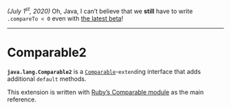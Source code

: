 ''(July 1<sup>st</sup>, 2020)'' Oh, Java, I can’t believe that we '''still''' have to write <code>.compareTo < 0</code> even with [https://download.java.net/java/early_access/jdk15/docs/api/java.base/java/lang/Comparable.html the latest beta]!
----
= Comparable2 =
'''<code>java.lang.Comparable2</code>''' is a [https://docs.oracle.com/en/java/javase/14/docs/api/java.base/java/lang/Comparable.html <code>Comparable</code>]-<code>extend</code>ing interface that adds additional <code>default</code> methods.

This extension is written with [https://ruby-doc.org/core/Comparable.html Ruby’s Comparable module]
as the main reference.
